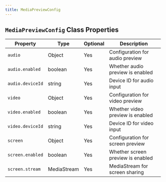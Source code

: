 ```yaml
---
title: MediaPreviewConfig
---
```



## `MediaPreviewConfig` Class Properties

| Property      | Type                     | Optional | Description                        |
|---------------|--------------------------|----------|------------------------------------|
| `audio`         | Object                   | Yes      | Configuration for audio preview    |
| `audio.enabled` | boolean                  | Yes      | Whether audio preview is enabled   |
| `audio.deviceId`| string                   | Yes      | Device ID for audio input          |
| `video`         | Object                   | Yes      | Configuration for video preview    |
| `video.enabled` | boolean                  | Yes      | Whether video preview is enabled   |
| `video.deviceId`| string                   | Yes      | Device ID for video input          |
| `screen`        | Object                   | Yes      | Configuration for screen preview   |
| `screen.enabled`| boolean                  | Yes      | Whether screen preview is enabled  |
| `screen.stream` | MediaStream              | Yes      | MediaStream for screen sharing     |